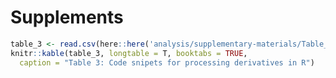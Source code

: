 # Supplements

```r
table_3 <- read.csv(here::here('analysis/supplementary-materials/Table_3.csv'))
knitr::kable(table_3, longtable = T, booktabs = TRUE,
  caption = "Table 3: Code snipets for processing derivatives in R")
```
